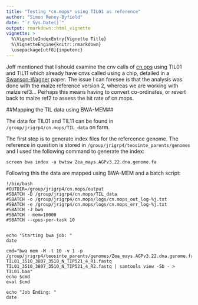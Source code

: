 ```yaml
---
title: "Testing *cn.mops* using TIL01 as reference"
author: "Simon Renny-Byfield"
date: "`r Sys.Date()`"
output: rmarkdown::html_vignette
vignette: >
  %\VignetteIndexEntry{Vignette Title}
  %\VignetteEngine{knitr::rmarkdown}
  \usepackage[utf8]{inputenc}
---
```


Jeff mentioned that I should examine the cnv calls of [cn.ops](http://www.bioinf.jku.at/software/cnmops/) using TIL01 and TIL11 which already have cnvs called using a chip, detailed in a [Swanson-Wagner](http://www.ncbi.nlm.nih.gov/pubmed/21036921) paper. The issue I can foresee is that the analysis was done with the maize reference version 2, whereas we are working with maize ref3... Perhaps this means having to convert co-ordinates, or revert back to maize ref2 to assess the hit rate of cn.mops.

##Mapping the TIL data using BWA-MEM##

The data for TIL01 and TIL11 can be found in `/group/jrigrp4/cn.mops/TIL_data` on farm. 

The first step is to generate index files for the refercence genome. The reference in question is stored in `/group/jrigrp4/teosinte_parents/genomes` and I used the following command to generate the index:
```
screen bwa index -a bwtsw Zea_mays.AGPv3.22.dna.genome.fa
```
Following this the data are mapped using BWA-MEM and a batch script:
```
!/bin/bash
#OUTDIR=/group/jrigrp4/cn.mops/output
#SBATCH -D /group/jrigrp4/cn.mops/TIL_data
#SBATCH -o /group/jrigrp4/cn.mops/logs/cn.mops_out_log-%j.txt
#SBATCH -e /group/jrigrp4/cn.mops/logs/cn.mops_err_log-%j.txt
#SBATCH -J bwa
#SBATCH --mem=10000
#SBATCH --cpus-per-task 10


echo "Starting bwa job: "
date

cmd="bwa mem -M -t 10 -v 1 -p /group/jrigrp4/teosinte_parents/genomes/Zea_mays.AGPv3.22.dna.genome.fa TIL01_3510_3807_3510_N_TIP521_4_R1.fastq TIL01_3510_3807_3510_N_TIP521_4_R2.fastq | samtools view -Sb - > TIL01.bam"
echo $cmd
eval $cmd

echo "Job Ending: "
date
```
